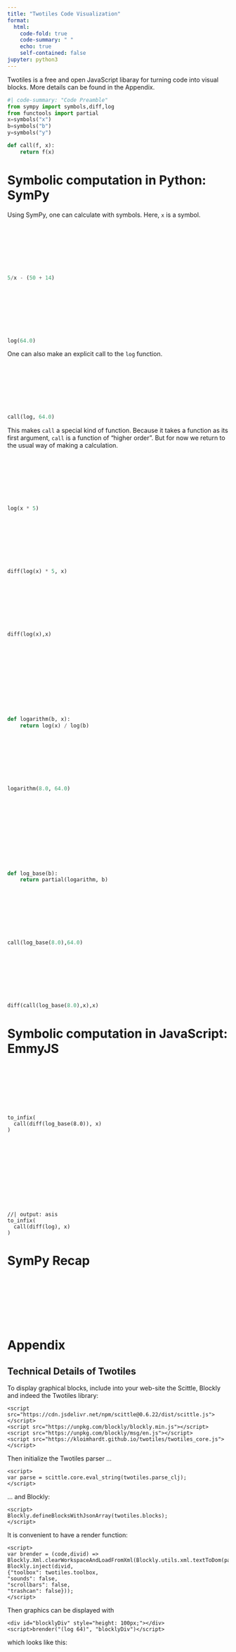 ```yaml
---
title: "Twotiles Code Visualization"
format:
  html:
    code-fold: true
    code-summary: " "
    echo: true
    self-contained: false
jupyter: python3
---
```


<script src="https://cdn.jsdelivr.net/npm/scittle@0.6.22/dist/scittle.js"></script>
<script src="https://unpkg.com/blockly/blockly.min.js"></script>
<script src="https://unpkg.com/blockly/msg/en.js"></script>
<script src="https://kloimhardt.github.io/twotiles/twotiles_core.js"></script>

<script>
var parse = scittle.core.eval_string(twotiles.parse_clj);
Blockly.defineBlocksWithJsonArray(twotiles.blocks);
</script>

<script>
var brender = (code,divid) =>
Blockly.Xml.clearWorkspaceAndLoadFromXml(Blockly.utils.xml.textToDom(parse(code)),
Blockly.inject(divid,
{"toolbox": twotiles.toolbox,
"sounds": false,
"scrollbars": false,
"trashcan": false}));
</script>

Twotiles is a free and open JavaScript libaray for turning code into visual blocks. More details can be found in the Appendix.

```python
#| code-summary: "Code Preamble"
from sympy import symbols,diff,log
from functools import partial
x=symbols("x")
b=symbols("b")
y=symbols("y")

def call(f, x):
    return f(x)
```

# Symbolic computation in Python: SymPy

Using SymPy, one can calculate with symbols. Here, `x` is a symbol.

<div id="blocklyDiv21" style="height: 100px;"></div>
<script>brender("(:tiles/infix (- (:tiles/infix (/ 5 x)) (:tiles/infix (+ 50 14))))", "blocklyDiv21")</script>
```python
5/x - (50 + 14)
```

<div id="blocklyDiv1" style="height: 100px;"></div>
<script>brender("(log 64)", "blocklyDiv1")</script>
```python
log(64.0)
```

One can also make an explicit call to the `log` function.

<div id="blocklyDiv23" style="height: 100px;"></div>
<script>brender("(call log 64)", "blocklyDiv23")</script>
```python
call(log, 64.0)
```

This makes `call` a special kind of function. Because it takes a function as its first argument, `call` is a function of "higher order". But for now we return to the usual way of making a calculation.

<div id="blocklyDiv22" style="height: 100px;"></div>
<script>brender("(log (:tiles/infix (* x 5)))", "blocklyDiv22")</script>
```python
log(x * 5)
```

<div id="blocklyDiv24" style="height: 100px;"></div>
<script>brender("(diff (:tiles/infix (* (log x) 5)) x)", "blocklyDiv24")</script>
```python
diff(log(x) * 5, x)
```

<div id="blocklyDiv2" style="height: 100px;"></div>
<script>brender("(diff (log x) x)", "blocklyDiv2")</script>
```python
diff(log(x),x)
```

<div id="blocklyDiv3" style="height: 150px;"></div>
<script>brender("(def (logarithm b x) (return (:tiles/infix (/ (log x) (log b)))))", "blocklyDiv3")</script>
```python
def logarithm(b, x):
    return log(x) / log(b)
```

<div id="blocklyDiv4" style="height: 100px;"></div>
<script>brender("(logarithm 8.0 64.0)", "blocklyDiv4")</script>
```python
logarithm(8.0, 64.0)
```

<div id="blocklyDiv5" style="height: 150px;"></div>
<script>brender("(def (log_base b) (return (partial logarithm b)))", "blocklyDiv5")</script>
```python
def log_base(b):
    return partial(logarithm, b)
```

<div id="blocklyDiv6" style="height: 100px;"></div>
<script>brender("(call (log_base 8.0) 64.0)", "blocklyDiv6")</script>
```python
call(log_base(8.0),64.0)
```

<div id="blocklyDiv7" style="height: 100px;"></div>
<script>brender("(diff (call (log_base 8.0) x) x)", "blocklyDiv7")</script>
```python
diff(call(log_base(8.0),x),x)
```
# Symbolic computation in JavaScript: EmmyJS

<script src="https://kloimhardt.github.io/blog/js/emmy.js/build/emmy_bundle.js"></script>

<script>
     var loadEnv = (name) => {
         window[name] = emmy[name];
         return name;
     }
</script>

<script>
var symbol = emmy.symbol;

var specialchars =
[["", /\:/g],
 ["__gt_", /->/g],
 ["symbol_$1", /\'(\w+)/g],
 ["$1_dot_$2", /(\d+)\.(\d+)/g],
 [" minus_$2", /(\s+)\-(\w+)/g],
 ["$1_", /(\w+)\-/g],
 ["[ / $1 $2 ],", /(\w+)\/(\d+)/g]];

var post_specialchars =
[["$1.$2", /(\d+)_dot_(\d+)/g],
 ["$1e-$2", /(\d+)e_(\d+)/],
 ["-$1", /minus_(\w+)/g],
 //case symbol with hat 'v_r^x
 ["symbol_$1^$2", /symbol_(\w+)expt(\w+)/]]

var mathfns =
[["div", /\//g],
 ["mul", /\*/g],
 ["sub", /\-/g],
 ["add", /\+/g],
 ["expt", /\^/g]]

mathfns.map(x=> x[0]).map(loadEnv);

var replaceMath = (txt) =>
specialchars.concat(mathfns)
.reduce((s,r) => s.replace(r[1],r[0]), txt);

var swapFirst = (j) =>
j.constructor == Array && mathfns.map(x=> x[0]).includes(j[1])
? [j[1], j[0]].concat(j.slice(2)).map(swapFirst)
: j.constructor == Array
? j.map(swapFirst)
: j;

var insertCommas = (txt) =>
txt.replace(/(\w+)/g,'"$1",')
.replace(/\,\s+\]/g," ]");

var makeBrackets = (txt) =>
txt.trim()
.replace(/\(/g,"[ ")
           .replace(/\)/g," ],")
.replace(/,$/,"");

var textToJson = (txt) =>
insertCommas(replaceMath(makeBrackets(txt)));

var drv = emmy.D;

var replaceD = (j) =>
j.constructor == Array
? j.map(replaceD)
: j.constructor == String && j == "D"
? "drv"
: j.constructor == String
? post_specialchars.reduce((s,r) => s.replace(r[1],r[0]), j)
: j;

["to_infix", "simplify"].map(loadEnv);

var preAmble = (j) =>
j[0] != "define" && j[0] != "def"
? ["to_infix", j]
: j;

var identity = x => x;
var retrn = x => x;

var edgeCases = (j) =>
(j[0] === "define" || j[0] === "def")
&& j[2].constructor == Array && j[2][0] === "let"
&& j[1].constructor == String
? ["identity", "'let not allowed in variable definition'"]
: j;

var letFlat2 = (j) =>
j[0] === "let"
? j[1].concat(letFlat2(j[2]))
: [j];

var constructLet = (j) =>
["let", j.slice(0, j.length - 1), j[j.length - 1]]

var letFlat = (j) =>
j.constructor == Array && j[0] === "let"
? constructLet(letFlat2(j))
: j.constructor == Array
? j.map(letFlat)
: j;

var modifyJson = (j) =>
preAmble(replaceD(letFlat(edgeCases(swapFirst(j)))));

var makeFun = (j, callBack) =>
"var " + j[1][0] + " = (" + j[1].slice(1) + ") => "
+ callBack(j[2]) +";";

var makeFunFun = (j, callBack) =>
"var " + j[1][0][0] + " = (" + j[1][0].slice(1) + ") => "
+ "(" + j[1].slice(1) +") => " + callBack(j[2]) + ";";

var smap = (f, v) =>
v.length === 1
? f(v[0]) +";"
: f(v[0]) +"; "  + smap(f, v.slice(1));

var makeLet = (j, callBack) =>
"{" + smap((l) => "let " + l[0] + " = " + callBack(l[1]), j[1])
+ " return " +  callBack(j[2]) + "; }"

var jsonToJs = (j) =>
j.constructor == Array && j[0] === "let"
? makeLet(j, jsonToJs)
:j.constructor == Array && (j[0] === "define" || j[0] === "def")
&& j[1].constructor == Array
&& j[1][0].constructor == Array
? makeFunFun(j, jsonToJs)
:j.constructor == Array && (j[0] === "define" || j[0] === "def")
&& j[1].constructor == Array
? makeFun(j, jsonToJs)
: j.constructor == Array && j[0] === "lambda"
? "(" + j[1] + ") => " + jsonToJs(j[2])
:j.constructor == Array && (j[0] === "define" || j[0] === "def")
&& j[1].constructor == String
? "var " + j[1] + " = " + jsonToJs(j[2]) + ";"
:j.constructor == String && j.substring(0, 7) == "symbol_"
? 'symbol("' + j.substring(7, j.length) + '")'
:j.constructor == Array
? jsonToJs(j[0]) + "("  +  j.slice(1).map(jsonToJs) + ")"
: j;

var expressionToJs = (expr) =>
jsonToJs(modifyJson(JSON.parse(textToJson(expr))));

["sin", "cos", "pi", "velocity", "dot_product",
        "up", "nth", "Gamma", "compose", "literal_function",
        "definite_integral", "coordinate", "minimize",
        "linear_interpolants", "multidimensional_minimize",
        "make_path", "count",
        "square", "partial", "ref", "sqrt", "atan", "down",
        "solve_linear_left", "state_advancer", "cross_product",
        "Rx", "Ry", "Rz", "osculating_path", "log"].map(loadEnv);

var show_expression = simplify;
var vector_length = count;
var velocities = velocity;
var coordinates = coordinate;
var time = state => nth(state, 0);
var get = (obj, field) => obj[field.toString()]; null;
</script>

<script>
var x = symbol("x");
var b = symbol("b")
var y = symbol("y")
var call = (f, x) => f(x);

var diff = drv;
var logarithm = (b,x) => div(log(x),log(b));
var log_base = (b) => partial(logarithm,b);
</script>

<div id="blocklyDiv8" style="height: 100px;"></div>
<script>brender("(call (diff (log_base 8.0)) x)", "blocklyDiv8")</script>
```ojs
to_infix(
  call(diff(log_base(8.0)), x)
)
```

<div id="schemeDiv1" style="height: 50px;"></div>

<!--
<script>
document.getElementById("schemeDiv1").innerHTML =
eval(expressionToJs("(call (diff (log_base 8.0)) x)"));
</script>
-->

<div id="blocklyDiv9" style="height: 100px;"></div>
<script>brender("(call (diff log) x)", "blocklyDiv9")</script>
```ojs
//| output: asis
to_infix(
  call(diff(log), x)
)
```

# SymPy Recap

<div id="blocklyDiv10" style="height: 100px;"></div>
<script>brender("(diff (log x) x)", "blocklyDiv10")</script>

# Appendix
## Technical Details of Twotiles
To display graphical blocks, include into your web-site the Scittle, Blockly and indeed the Twotiles library:

```
<script src="https://cdn.jsdelivr.net/npm/scittle@0.6.22/dist/scittle.js"></script>
<script src="https://unpkg.com/blockly/blockly.min.js"></script>
<script src="https://unpkg.com/blockly/msg/en.js"></script>
<script src="https://kloimhardt.github.io/twotiles/twotiles_core.js"></script>
```

Then initialize the Twotiles parser ...

```
<script>
var parse = scittle.core.eval_string(twotiles.parse_clj);
</script>
```
... and Blockly:

```
<script>
Blockly.defineBlocksWithJsonArray(twotiles.blocks);
</script>
```

It is convenient to have a render function:

```
<script>
var brender = (code,divid) =>
Blockly.Xml.clearWorkspaceAndLoadFromXml(Blockly.utils.xml.textToDom(parse(code)),
Blockly.inject(divid,
{"toolbox": twotiles.toolbox,
"sounds": false,
"scrollbars": false,
"trashcan": false}));
</script>
```

Then graphics can be displayed with

```
<div id="blocklyDiv" style="height: 100px;"></div>
<script>brender("(log 64)", "blocklyDiv")</script>
```
which looks like this:

<div id="blocklyDiv" style="height: 100px;"></div>
<script>brender("(log 64)", "blocklyDiv")</script>

